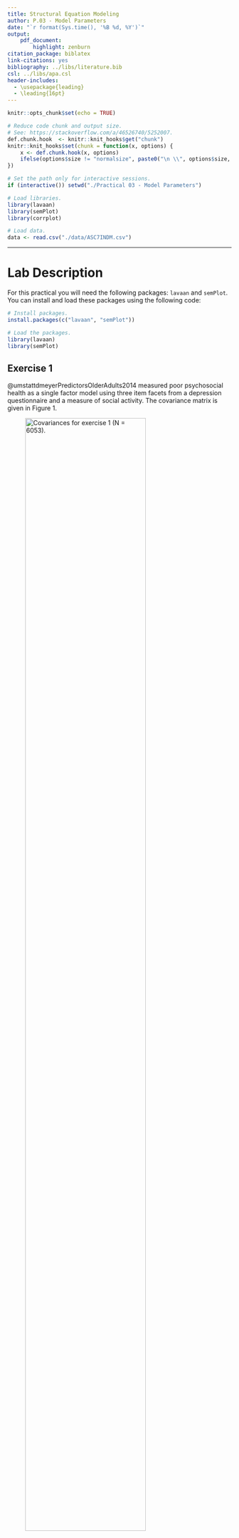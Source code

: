 ```yaml
---
title: Structural Equation Modeling
author: P.03 - Model Parameters
date: "`r format(Sys.time(), '%B %d, %Y')`"
output:
    pdf_document:
        highlight: zenburn
citation_package: biblatex
link-citations: yes
bibliography: ../libs/literature.bib
csl: ../libs/apa.csl
header-includes:
  - \usepackage{leading}
  - \leading{16pt}
---
```


```r
knitr::opts_chunk$set(echo = TRUE)

# Reduce code chunk and output size.
# See: https://stackoverflow.com/a/46526740/5252007.
def.chunk.hook  <- knitr::knit_hooks$get("chunk")
knitr::knit_hooks$set(chunk = function(x, options) {
    x <- def.chunk.hook(x, options)
    ifelse(options$size != "normalsize", paste0("\n \\", options$size, "\n\n", x, "\n\n \\normalsize"), x)
})

# Set the path only for interactive sessions.
if (interactive()) setwd("./Practical 03 - Model Parameters")

# Load libraries.
library(lavaan)
library(semPlot)
library(corrplot)

# Load data.
data <- read.csv("./data/ASC7INDM.csv")
```

---

# Lab Description

For this practical you will need the following packages: `lavaan` and `semPlot`.
You can install and load these packages using the following code:

```r
# Install packages.
install.packages(c("lavaan", "semPlot"))

# Load the packages.
library(lavaan)
library(semPlot)
```

## Exercise 1

@umstattdmeyerPredictorsOlderAdults2014 measured poor psychosocial health as a
single factor model using three item facets from a depression questionnaire and
a measure of social activity. The covariance matrix is given in Figure 1.

<!-- Figure 1 !-->
![Covariances for exercise 1 ($N = 6053$).](./assets/figure_1.png){width=80%}

a. Enter the covariance matrix into `R`.

```r
# Input the covariance matrix.
covariances <- c(0.77, 0.38, 0.65, 0.39, 0.39, 0.62, -0.25, -0.32, -0.27, 6.09)

# Create the covariance matrix using "lavaan::lav_matrix_lower2full".
covariances <- lav_matrix_lower2full(covariances)

# Add row and column names for the variables.
# Dep1 stands for "Depression 1".
# Dep2 stands for "Depression 2".
# Dep3 stands for "Depression 3".
# SocAct stands for "Social Activity".
rownames(covariances) <- colnames(covariances) <- c("Dep1", "Dep2", "Dep3", "SocAct")
```

b. Fit the model using (1) the marker variable approach, (2) the standardized
   latent variable approach, and (3) the effect coding approach for achieving
   identification of the latent variable. For the marker variable method, use
   `Depression 1` as the marker variable. The resulting $\chi^2$ and degrees of
   freedom (DF) should be identical for the three models.

**Using (1) the marker variable approach.**

```r
# Model syntax.
# `PsychoSocial` (i.e., psychosocial health) in the name we selected for the latent construct.
model_marker <- "
    PsychoSocial =~ Dep1 + Dep2 + Dep3 + SocAct
"

# Model fit.
model_marker_fit <- cfa(model_marker, sample.cov = covariances, sample.nobs = 6053)

# Model summary.
summary(model_marker_fit, standardized = TRUE)
```

*Note.* By default, the first indicator of each latent variable is used as the
marker variable, i.e., `Depression 1` in our case. However, we may select which
indicator to use as the marker variable in the `lavaan` syntax.

**Using (2) the standardized latent variable approach.**

```r
# Model syntax.
model_stdlv <- "
    PsychoSocial =~ NA * Dep1 + Dep1 + Dep2 + Dep3 + SocAct
    PsychoSocial ~~ 1 * PsychoSocial
"

# Model fit.
model_stdlv_fit_1 <- cfa(model_stdlv, sample.cov = covariances, sample.nobs = 6053)

# Model summary.
summary(model_stdlv_fit_1, standardized = TRUE)
```

Instead of tweaking the model syntax, we can also indicate that we want to
standardize the latent variable by setting the `std.lv = TRUE` argument in
`lavaan::cfa`. In this case, we use the model syntax `model_marker`.

```r
# Model fit using standardized latent variable approach via `std.lv = TRUE`.
model_stdlv_fit_2 <- cfa(
    model_marker,
    sample.cov = covariances,
    std.lv = TRUE,
    sample.nobs = 6053
)

# Model summary.
summary(model_stdlv_fit_2, standardized = TRUE)
```

Both ways of standardizing the latent variable show in the output that the
variance of the latent variable `PsychoSocial` has a variance of $1$.
Furthermore, model fit is identical to marker variable approach (i.e., $\chi^2 =
9.620$).

**Using (3) the effect coding approach.**

```r
# Model syntax.
model_effect_coding <- "
    PsychoSocial =~
        NA * Dep1 +
        LoadingDep1 * Dep1 +
        LoadingDep2 * Dep2 +
        LoadingDep3 * Dep3 +
        LoadingSocAct * SocAct

    # Effect coding.
    LoadingDep1 == 4 - LoadingDep2 - LoadingDep3 - LoadingSocAct
"

# Model fit.
model_effect_coding_fit <- cfa(model_effect_coding, sample.cov = covariances, sample.nobs = 6053)

# Summary.
summary(model_effect_coding_fit, standardized = TRUE)

# Extract the values for the loadings.
loadings <- coef(model_effect_coding_fit)[1:4]

# Compute the mean for the loadings.
mean(loadings)
```

Again, we see that model fit is identical to the marker and standardized latent
variables approaches. Latent variable is on the same scale as the average of all
the indicators (i.e., optimally weighted average of set of indicators). Average
of the loadings equals $\frac{1.744 + 1.753 + 1.787 - 1.284}{4} = 1$. The
variance of `PsychoSocial` latent variable is $0.125$, and it represents the
average of the amount of reliable variance that each indicator contributes to
the definition of this latent construct.

Similar to the *standardized latent variable* approach, we can use the effects
coding approach by specifying the `effect.coding = TRUE` argument in `lavaan`
instead of tweaking the model syntax as above. In this case, we use the model
syntax stored in variable `model_marker`. The `lavaan` documentation for the
argument `effect.coding` (i.e., see `?lavOptions`) gives us more information on
how the effects coding is achieved, i.e.:

> Can be logical or character string. If logical and TRUE, this implies
> `effect.coding = c("loadings", "intercepts")`. If logical and `FALSE`, it is
> set equal to the empty string. If `"loadings"` is included, equality
> constraints are used so that the average of the factor loadings (per latent
> variable) equals 1. Note that this should not be used together with `std.lv =
> TRUE`. If `"intercepts"` is included, equality constraints are used so that
> the sum of the intercepts (belonging to the indicators of a single latent
> variable) equals zero. As a result, the latent mean will be freely estimated
> and usually equal the average of the means of the involved indicators.

```r
# Model fit using effects coding via `effect.coding = TRUE`.
model_effect_coding_fit_2 <- cfa(
    model_marker,
    sample.cov = covariances,
    effect.coding = TRUE,
    sample.nobs = 6053
)

# Model summary.
summary(model_effect_coding_fit_2, standardized = TRUE)
```

c. Re-estimate the the first model (i.e., using the marker variable method), but
   now with the additional equality constraints between the loadings of
   `Depression 1`, `Depression 2`, and `Social Activity`.

```r
# Model syntax with equality constraint.
model_marker_constrained <- "
    PsychSocLV =~ c1 * Dep1 + c1 * Dep2 + Dep3 + c1 * SocAct
"

# Model fit.
model_marker_constrained_fit <- cfa(model_marker_constrained, sample.cov = covariances, sample.nobs = 6053)

# Model summary.
summary(model_marker_constrained_fit)
```

d. Test the constrained against the unconstrained marker model using the
   likelihood ratio test. What do you conclude?

```r
# Perform a likelihood ratio test using the `anova` function in `R`.
anova(model_marker_constrained_fit, model_marker_fit)
```

We see that the constrained model fits worse than unconstrained model, hence we
prefer the unconstrained model.

<!-- Page break -->
\newpage

## Exercise 2

Consider the following hypothesized four-factor CFA model of self-concept
depicted in Figure 2.

<!-- Figure 2 !-->
![CFA model of self-concept.](./assets/figure_2.png){width=70%}

a. Using the data that are stored in the dataset `ASC7INDM.csv` with $N = 265$,
estimate this model and evaluate its fit using the MFTS statistic reported by
`lavaan`. Use the marker variable approach to identify the scale of the latent
variables.

Set the working directory to the location where your data file has been
downloaded and load the data.

```r
# For example.
setwd("/Users/mihai/Downloads")

# Load data.
data <- read.csv("ASC7INDM.csv")

# Inspect the data.
View(data)

# Or quickly list the variables.
str(data)

# Or summarize the data.
summary(data)
```

*Optional*. When working with new datasets, it can also help to have a bird's
eye view on the correlation structure of the data. We can use the `corrplot`
package to obtain such a plot, which we can install and load as follows:

```r
# Install the `corrplot` package.
install.packages("corrplot")

# Load the package.
library(corrplot)
```

Now, we can obtain our correlation plot as follows:

```r
# Compute correlations between all pair of variables.
corrs <- cor(data)

# Plot the correlations.
# Tip: make sure you open your plot in a new window to get a better view.
corrplot(corrs)
```

Or, we can obtain the same correlation plot just for the variables we are
interested in (i.e., the indicator variables depicted in Figure 2).

```r
# Write down the names of the variables we are interested in.
names <- c(
    "SDQ2N01", "SDQ2N13", "SDQ2N25", "SDQ2N37",
    "SDQ2N04", "SDQ2N16", "SDQ2N28", "SDQ2N40",
    "SDQ2N10", "SDQ2N22", "SDQ2N34", "SDQ2N46",
    "SDQ2N07", "SDQ2N19", "SDQ2N31", "SDQ2N43"
)

# Compute the correlations only for the variables listed in `names`.
corrs_variables <- cor(data[, names])

# Plot the correlations.
corrplot(corrs_variables)
```

Now that we've loaded and inspected the data, we can continue with fitting the
model depicted in Figure 2. Note that for identification purposes we will use
the marker variable approach.

```r
# Model syntax.
model_self_concept <- "
    # Measurement model.
    F1 =~ SDQ2N01 + SDQ2N13 + SDQ2N25 + SDQ2N37
    F2 =~ SDQ2N04 + SDQ2N16 + SDQ2N28 + SDQ2N40
    F3 =~ SDQ2N10 + SDQ2N22 + SDQ2N34 + SDQ2N46
    F4 =~ SDQ2N07 + SDQ2N19 + SDQ2N31 + SDQ2N43

    # Covariances between latent variables.
    F1 ~~ F2
    F1 ~~ F3
    F1 ~~ F4
    F2 ~~ F3
    F2 ~~ F4
    F3 ~~ F4
"

# Model fit.
model_self_concept_fit <- cfa(model_self_concept, data = data)

# Visualize the model.
semPaths(model_self_concept_fit, what = "paths", whatLabels = "est", sizeMan = 4)

# Model summary.
summary(model_self_concept_fit)
```

We obtain a $\chi^2 = 159.112$ with $DF = 98$ and a $p\text{-value} < 0.001$.
The *null hypothesis* that the model implied covariance matrix fits the
population covariance matrix must be rejected. You do not want to reject the
null hypothesis (i.e., you want a $p$-value above a certain $alpha$).

*Note.* The covariances between the latent variables are estimated by default
when using `lavaan`. These covariances were added in the syntax above just to
illustrate how this is done.

b. According to the `lavaan` results, this model has $98$ degrees of freedom.
Show calculations that clarify why this model has $98$ degrees of freedom.

The variance-covariance matrix $\Sigma$ has $\frac{16 \times (16 + 1)}{2} = 136$
elements. In the model we have $38$ parameters:

- $16$ variances of error terms
- $4$ variances of latent variables
- $6$ covariances
- $12$ loadings (i.e., not $16$ because we implement $4$ marker constraints)

We compute the degrees of freedom as
$$ DF = \text{\# parameters} - \text{\# free parameters} $$
and obtain $136 - 38 = 98$.

c. Which possibilities do you have to possibly improve the fit of the model?

Ways to possibly improve model fit:

- include cross-loadings
- include error covariances,
- constrain parameters to certain values


We may also add equality constraints, or constrain non-significant loadings and/
or covariances to $0$. However, this will not improve the fit, it will only
ensure that the model fit will not become worse.

<!-- Page break -->
\newpage

# References
